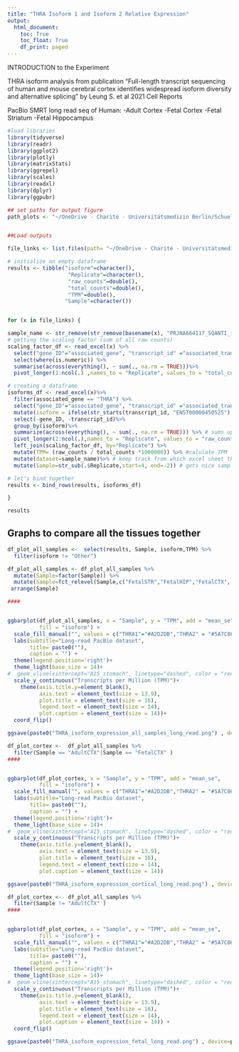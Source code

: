 ```yaml
---
title: "THRA Isoform 1 and Isoform 2 Relative Expression"
output:
  html_document:
    toc: True
    toc_float: True
    df_print: paged
---
```


INTRODUCTION to the Experiment

THRA isoform analysis from publication "Full-length transcript sequencing of human and mouse cerebral cortex identifies widespread isoform diversity and alternative splicing" by Leung S. et al 2021 Cell Reports

PacBio SMRT long read seq of Human:
-Adult Cortex
-Fetal Cortex
-Fetal Striatum
-Fetal Hippocampus

```r
#load libraries
library(tidyverse)
library(readr)
library(ggplot2)
library(plotly)
library(matrixStats)
library(ggrepel)
library(scales)
library(readxl)
library(dplyr)
library(ggpubr)

```


```r
## set paths for output figure
path_plots <- "~/OneDrive - Charité - Universitätsmedizin Berlin/Schuelke_Lab/EG15_RNA_Seq/SRA_PRJNA664117/plots"


##Load outputs

file_links <- list.files(path= "~/OneDrive - Charité - Universitätsmedizin Berlin/Schuelke_Lab/EG15_RNA_Seq/SRA_PRJNA664117" , pattern = "*.xlsx", full.names=T)

# initialize an empty dataframe
results <- tibble("isoform"=character(),
                   "Replicate"=character(),
                   "raw_counts"=double(),
                   "total_counts"=double(),
                   "TPM"=double(),
                  "Sample"=character()) 


for (x in file_links) {

sample_name <- str_remove(str_remove(basename(x), "PRJNA664117_SQANTI_isoform_expression_matrix_"), ".xlsx") 
# getting the scaling factor (sum of all raw counts)
scaling_factor_df <- read_excel(x) %>%
  select("gene_ID"="associated_gene", "transcript_id" ="associated_transcript", 46:ncol(.))%>%
  select(where(is.numeric)) %>%
  summarise(across(everything(), ~ sum(., na.rm = TRUE)))%>%
  pivot_longer(1:ncol(.) ,names_to = "Replicate", values_to = "total_counts")

# creating a dataframe
isoforms_df <- read_excel(x)%>%
  filter(associated_gene == "THRA") %>%
  select("gene_ID"="associated_gene", "transcript_id" ="associated_transcript", 46:ncol(.))  %>%
  mutate(isoform = ifelse(str_starts(transcript_id, "ENST00000450525") | str_starts(transcript_id, "ENST00000546243"), "THRA1", ifelse(str_starts(transcript_id, "ENST00000264637") | str_starts(transcript_id, "ENST00000584985"), "THRA2", "Other")))%>% #select which isoforms are THRA1 and which are THRA2
  select(-gene_ID, -transcript_id)%>%
  group_by(isoform)%>%
  summarize(across(everything(), ~ sum(., na.rm = TRUE))) %>% # sums up all that are THRA1 and all that are THRA2
  pivot_longer(2:ncol(.),names_to = "Replicate", values_to = "raw_counts") %>%
  left_join(scaling_factor_df, by="Replicate") %>%
  mutate(TPM= (raw_counts / total_counts *1000000)) %>% #calulate TPM
  mutate(dataset=sample_name)%>% # keep track from which excel sheet the data came from
  mutate(Sample=str_sub(.$Replicate,start=4, end=-2)) # gets nice sample name from "FL.sampleX"

# let's bind together
results <- bind_rows(results, isoforms_df)

}

results
```



## Graphs to compare all the tissues together

```r

df_plot_all_samples <-  select(results, Sample, isoform,TPM) %>%
  filter(isoform != "Other") 

df_plot_all_samples <- df_plot_all_samples %>% 
  mutate(Sample=factor(Sample)) %>% 
  mutate(Sample=fct_relevel(Sample,c("FetalSTR","FetalHIP","FetalCTX", "AdultCTX"))) %>%
 arrange(Sample)

####


ggbarplot(df_plot_all_samples, x = "Sample", y = "TPM", add = "mean_se",
          fill = "isoform") +
  scale_fill_manual("", values = c("THRA1"="#A2D2DB","THRA2" = "#5A7C86")) +
  labs(subtitle="Long-read PacBio dataset", 
       title= paste0(""),
       caption = "") +
  theme(legend.position='right')+
  theme_light(base_size = 14)+
#  geom_vline(xintercept="A15_stomach", linetype="dashed", color = "red")+
  scale_y_continuous("Transcripts per Million (TPM)")+ 
    theme(axis.title.y=element_blank(), 
          axis.text = element_text(size = 13.9),
          plot.title = element_text(size = 16),
          legend.text = element_text(size = 14),
          plot.caption = element_text(size = 14))+
  coord_flip()

ggsave(paste0("THRA_isoform_expression_all_samples_long_read.png") , device=png, dpi = 600, bg = "transparent", width = 20, height = 15, units = "cm" )

```

```r

df_plot_cortex <-  df_plot_all_samples %>%
  filter(Sample == "AdultCTX"|Sample == "FetalCTX" ) 
####


ggbarplot(df_plot_cortex, x = "Sample", y = "TPM", add = "mean_se",
          fill = "isoform") +
  scale_fill_manual("", values = c("THRA1"="#A2D2DB","THRA2" = "#5A7C86")) +
  labs(subtitle="Long-read PacBio dataset", 
       title= paste0(""),
       caption = "") +
  theme(legend.position='right')+
  theme_light(base_size = 14)+
#  geom_vline(xintercept="A15_stomach", linetype="dashed", color = "red")+
  scale_y_continuous("Transcripts per Million (TPM)")+ 
    theme(axis.title.y=element_blank(), 
          axis.text = element_text(size = 13.9),
          plot.title = element_text(size = 16),
          legend.text = element_text(size = 14),
          plot.caption = element_text(size = 14))

ggsave(paste0("THRA_isoform_expression_cortical_long_read.png") , device=png, dpi = 600, bg = "transparent", width = 20, height = 15, units = "cm" )

```

```r

df_plot_cortex <-  df_plot_all_samples %>%
  filter(Sample != "AdultCTX" ) 
####


ggbarplot(df_plot_cortex, x = "Sample", y = "TPM", add = "mean_se",
          fill = "isoform") +
  scale_fill_manual("", values = c("THRA1"="#A2D2DB","THRA2" = "#5A7C86")) +
  labs(subtitle="Long-read PacBio dataset", 
       title= paste0(""),
       caption = "") +
  theme(legend.position='right')+
  theme_light(base_size = 14)+
#  geom_vline(xintercept="A15_stomach", linetype="dashed", color = "red")+
  scale_y_continuous("Transcripts per Million (TPM)")+ 
    theme(axis.title.y=element_blank(), 
          axis.text = element_text(size = 13.9),
          plot.title = element_text(size = 16),
          legend.text = element_text(size = 14),
          plot.caption = element_text(size = 14)) +
  coord_flip()

ggsave(paste0("THRA_isoform_expression_fetal_long_read.png") , device=png, dpi = 600, bg = "transparent", width = 20, height = 15, units = "cm" )

```



